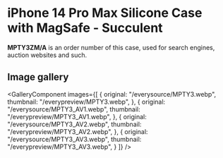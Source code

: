 
# iPhone 14 Pro Max Silicone Case with MagSafe - Succulent

<Callout type='info' emoji='👉🏻'>**MPTY3ZM/A** is an order number of this case, used for search engines, auction websites and such.</Callout>

## Image gallery

<GalleryComponent
    images={[
      {
        original: "/everysource/MPTY3.webp",
        thumbnail: "/everypreview/MPTY3.webp",
      },
      {
        original: "/everysource/MPTY3_AV1.webp",
        thumbnail: "/everypreview/MPTY3_AV1.webp",
      },
      {
        original: "/everysource/MPTY3_AV2.webp",
        thumbnail: "/everypreview/MPTY3_AV2.webp",
      },
      {
        original: "/everysource/MPTY3_AV3.webp",
        thumbnail: "/everypreview/MPTY3_AV3.webp",
      }
    ]}
  />
